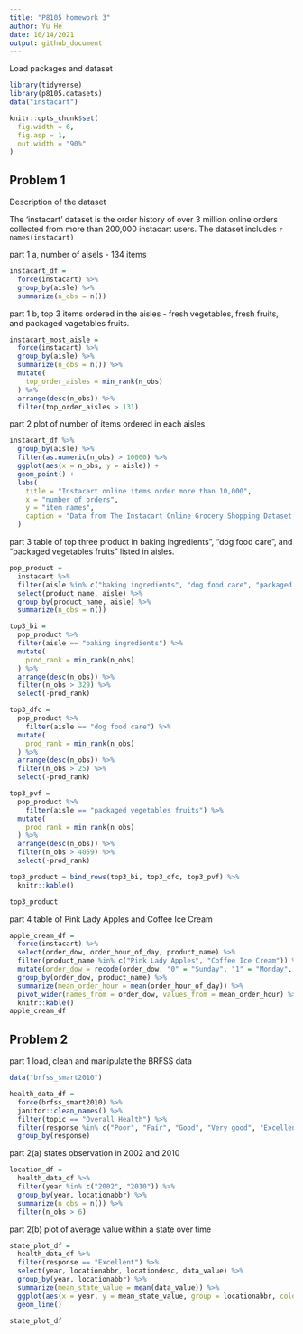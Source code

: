 ```yaml
---
title: "P8105 homework 3"
author: Yu He
date: 10/14/2021
output: github_document
---
```


Load packages and dataset
```r
library(tidyverse)
library(p8105.datasets)
data("instacart")

knitr::opts_chunk$set(
  fig.width = 6,
  fig.asp = 1,
  out.width = "90%"
)
```

## Problem 1
Description of the dataset

The 'instacart' dataset is the order history of over 3 million online orders collected from more than 200,000 instacart users. The dataset includes `r names(instacart)`



part 1 a, number of aisels - 134 items

```r
instacart_df =
  force(instacart) %>% 
  group_by(aisle) %>% 
  summarize(n_obs = n())
```

part 1 b, top 3 items ordered in the aisles - fresh vegetables, fresh fruits, and packaged vagetables fruits.

```r
instacart_most_aisle =
  force(instacart) %>% 
  group_by(aisle) %>% 
  summarize(n_obs = n()) %>% 
  mutate(
    top_order_aisles = min_rank(n_obs)
  ) %>% 
  arrange(desc(n_obs)) %>% 
  filter(top_order_aisles > 131)


```

part 2 plot of number of items ordered in each aisles

```r
instacart_df %>% 
  group_by(aisle) %>% 
  filter(as.numeric(n_obs) > 10000) %>% 
  ggplot(aes(x = n_obs, y = aisle)) +
  geom_point() +
  labs(
    title = "Instacart online items order more than 10,000",
    x = "number of orders",
    y = "item names",
    caption = "Data from The Instacart Online Grocery Shopping Dataset 2017"
  ) 
```

part 3 table of top three product in baking ingredients”, “dog food care”, and “packaged vegetables fruits” listed in aisles.

```r
pop_product = 
  instacart %>% 
  filter(aisle %in% c("baking ingredients", "dog food care", "packaged vegetables fruits")) %>% 
  select(product_name, aisle) %>% 
  group_by(product_name, aisle) %>% 
  summarize(n_obs = n())

top3_bi = 
  pop_product %>% 
  filter(aisle == "baking ingredients") %>%
  mutate(
    prod_rank = min_rank(n_obs)
  ) %>% 
  arrange(desc(n_obs)) %>% 
  filter(n_obs > 329) %>% 
  select(-prod_rank)

top3_dfc =
  pop_product %>% 
    filter(aisle == "dog food care") %>%
  mutate(
    prod_rank = min_rank(n_obs)
  ) %>% 
  arrange(desc(n_obs)) %>% 
  filter(n_obs > 25) %>% 
  select(-prod_rank)

top3_pvf =
  pop_product %>% 
    filter(aisle == "packaged vegetables fruits") %>%
  mutate(
    prod_rank = min_rank(n_obs)
  ) %>% 
  arrange(desc(n_obs)) %>% 
  filter(n_obs > 4059) %>% 
  select(-prod_rank)

top3_product = bind_rows(top3_bi, top3_dfc, top3_pvf) %>% 
  knitr::kable()

top3_product
```

part 4 table of Pink Lady Apples and Coffee Ice Cream

```r
apple_cream_df =
  force(instacart) %>% 
  select(order_dow, order_hour_of_day, product_name) %>% 
  filter(product_name %in% c("Pink Lady Apples", "Coffee Ice Cream")) %>% 
  mutate(order_dow = recode(order_dow, "0" = "Sunday", "1" = "Monday", "2" = "Tuesday", "3" = "Wednesday", "4" = "Thursday", "5" = "Friday", "6" = "Saturday")) %>% 
  group_by(order_dow, product_name) %>% 
  summarize(mean_order_hour = mean(order_hour_of_day)) %>% 
  pivot_wider(names_from = order_dow, values_from = mean_order_hour) %>% 
  knitr::kable()
apple_cream_df

```

## Problem 2

part 1 load, clean and manipulate the BRFSS data

```r
data("brfss_smart2010") 
```

```r
health_data_df =
  force(brfss_smart2010) %>% 
  janitor::clean_names() %>% 
  filter(topic == "Overall Health") %>% 
  filter(response %in% c("Poor", "Fair", "Good", "Very good", "Excellent")) %>% 
  group_by(response) 
```


part 2(a) states observation in 2002 and 2010

```r
location_df =
  health_data_df %>% 
  filter(year %in% c("2002", "2010")) %>% 
  group_by(year, locationabbr) %>% 
  summarize(n_obs = n()) %>% 
  filter(n_obs > 6)
```

part 2(b) plot of average value within a state over time

```r
state_plot_df =
  health_data_df %>% 
  filter(response == "Excellent") %>% 
  select(year, locationabbr, locationdesc, data_value) %>% 
  group_by(year, locationabbr) %>% 
  summarize(mean_state_value = mean(data_value)) %>% 
  ggplot(aes(x = year, y = mean_state_value, group = locationabbr, color = locationabbr)) +
  geom_line()

state_plot_df
```


 

  





































